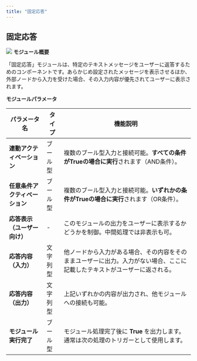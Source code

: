 ```yaml
---
title: "固定応答"
---
```


## **固定応答**

<img
  src="/images/39.png"
/>
**モジュール概要**

「固定応答」モジュールは、特定のテキストメッセージをユーザーに返答するためのコンポーネントです。あらかじめ設定されたメッセージを表示させるほか、外部ノードから入力を受けた場合、その入力内容が優先されてユーザーに表示されます。



**モジュールパラメータ**

| パラメータ名            | タイプ  | 機能説明                                                          |
| ----------------- | ---- | ------------------------------------------------------------- |
| **連動アクティベーション**   | ブール型 | 複数のブール型入力と接続可能。**すべての条件がTrueの場合に実行**されます（AND条件）。              |
| **任意条件アクティベーション** | ブール型 | 複数のブール型入力と接続可能。**いずれかの条件がTrueの場合に実行**されます（OR条件）。              |
| **応答表示（ユーザー向け）**  | -    | このモジュールの出力をユーザーに表示するかどうかを制御。中間処理では非表示も可。                      |
| **応答内容（入力）**      | 文字列型 | 他ノードから入力がある場合、その内容をそのままユーザーに出力。入力がない場合、ここに記載したテキストがユーザーに返される。 |
| **応答内容（出力）**      | 文字列型 | 上記いずれかの内容が出力され、他モジュールへの接続も可能。                                 |
| **モジュール実行完了**     | ブール型 | モジュール処理完了後に **True** を出力します。通常は次の処理のトリガーとして使用します。             |
